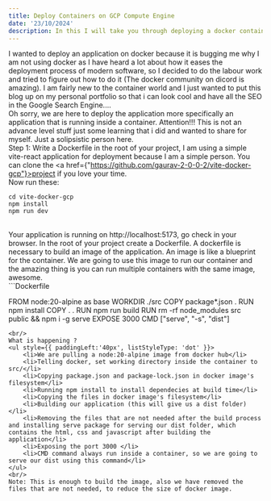 ```yaml
---
title: Deploy Containers on GCP Compute Engine
date: '23/10/2024'
description: In this I will take you through deploying a docker container on a GCP compute engine 
---
```


I wanted to deploy an application on docker because it is bugging me why I am not using docker as I have heard a lot about how it eases the deployment process of modern software, so I decided to do the labour work and tried to figure out how to do it (The docker community on dicord is amazing). I am fairly new to the container world and I just wanted to put this blog up on my personal portfolio so that i can look cool and have all the SEO in the Google Search Engine....
<br/>
Oh sorry, we are here to deploy the application more specifically an application that is running inside a container.
Attention!!! This is not an advance level stuff just some learning that i did and wanted to share for myself. Just a solipsistic person here.
<br/>
Step 1: Write a Dockerfile in the root of your project, I am using a simple vite-react application 
for deployment because I am a simple person. You can clone the <a href={"https://github.com/gaurav-2-0-0-2/vite-docker-gcp"}>project</a> if you love your time.
<br/>
Now run these:
<br/>
```
cd vite-docker-gcp
npm install
npm run dev
```
<br/>
Your application is running on http://localhost:5173, go check in your browser. In the root of your project create a Dockerfile. A dockerfile is necessary to build an image of the application. An image is like a blueprint for the container. We are going to use this image to run our container and the amazing thing is you can run multiple containers with the same image, awesome.
<br/>
```Dockerfile

FROM node:20-alpine as base
WORKDIR ./src 
COPY package*.json .
RUN npm install
COPY . .
RUN npm run build
RUN rm -rf node_modules src public && npm i -g serve
EXPOSE 3000
CMD ["serve", "-s", "dist"]

```
<br/>
What is happening ?
<ul style={{ paddingLeft:'40px', listStyleType: 'dot' }}>
    <li>We are pulling a node:20-alpine image from docker hub</li>
    <li>Telling docker, set working directory inside the container to src/</li>
    <li>Copying package.json and package-lock.json in docker image's filesystem</li>
    <li>Running npm install to install dependecies at build time</li>
    <li>Copying the files in docker image's filesystem</li>
    <li>Building our application (this will give us a dist folder)</li>
    <li>Removing the files that are not needed after the build process and installing serve package for serving our dist folder, which contains the html, css and javascript after building the application</li>
    <li>Exposing the port 3000 </li>
    <li>CMD command always run inside a container, so we are going to serve our dist using this command</li>
</ul> 
<br/>
Note: This is enough to build the image, also we have removed the files that are not needed, to reduce the size of docker image.


